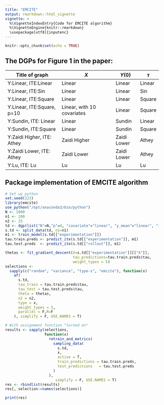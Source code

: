 ```yaml
---
title: "EMCITE"
output: rmarkdown::html_vignette
vignette: >
  %\VignetteIndexEntry{Code for EMCITE algorithm}
  %\VignetteEngine{knitr::rmarkdown}
  \usepackage[utf8]{inputenc}
---
```


```r
knitr::opts_chunk$set(echo = TRUE)
```

## The DGPs for Figure 1 in the paper:

| Title of graph             | $X$                        | $Y(0)$      | $\tau$ |
|----------------------------|----------------------------|-------------|--------|
| Y:Linear, ITE:Linear       | Linear                     | Linear      | Linear |
| Y:Linear, ITE:Sin          | Linear                     | Linear      | Sin    |
| Y:Linear, ITE:Square       | Linear                     | Linear      | Square |
| Y:Linear, ITE:Square, p=10 | Linear, with 10 covariates | Linear      | Square |
| Y:Sundin, ITE: Linear      | Linear                     | Sundin      | Linear |
| Y:Sundin, ITE:Square       | Linear                     | Sundin      | Square |
| Y:Zaidi Higher, ITE: Athey | Zaidi Higher               | Zaidi Lower | Athey  |
| Y:Zaidi Lower, ITE: Athey  | Zaidi Lower                | Zaidi Lower | Athey  |
| Y:Lu, ITE: Lu              | Lu                         | Lu          | Lu     |

## Package implementation of EMCITE algorithm


```r
# Set up python
set.seed(123)
library(emcite)
use_python("/opt/anaconda3/bin/python")
N <- 1000
n1 <- 200
n2 <- 25
td <- dgp(list("N"=N,"p"=4, "covariate"="linear", "y_mean"="linear", "ite"="linear", "real"=F))
s.td <- split_data(td, n1=n1)
m1 <- train_model(s.td[["experimentation"]])
tau.train.preds <- predict_ite(s.td[["experimentation"]], m1)
tau.test.preds  <- predict_ite(s.td[["rollout"]], m1)

thetas <- fit_gradient_descent(X=s.td[["experimentation"]][["X"]],
                               tau_predictions=tau.train.preds$tau, 
                               weight_types = 5)
selections <-
  sapply(c("random", "variance", "type-s", "emcite"), function(x)
    af(
      s.td,
      tau_train = tau.train.preds$tau,
      tau_test = tau.test.preds$tau,
      theta = thetas,
      n2 = n2,
      type = x,
      weight_types = 5,
      parallel = F,R=F
    ), simplify = F, USE.NAMES = T)
```

```r
# With assignment function "turned on"
results <- sapply(selections,
                  function(x)
                    retrain_and_metrics(
                      sampling_data(
                        s.td,
                        x,
                        active = T,
                        train_predictions = tau.train.preds,
                        test_predictions   = tau.test.preds
                      )
                    ), 
                       simplify = F, USE.NAMES = T)
res <- rbindlist(results)
res[, selection:=names(selections)]
```
```r
print(res)
```
